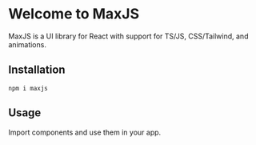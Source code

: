 
<Meta title="Introduction" />

# Welcome to MaxJS

MaxJS is a UI library for React with support for TS/JS, CSS/Tailwind, and animations.

## Installation
`npm i maxjs`

## Usage
Import components and use them in your app.
